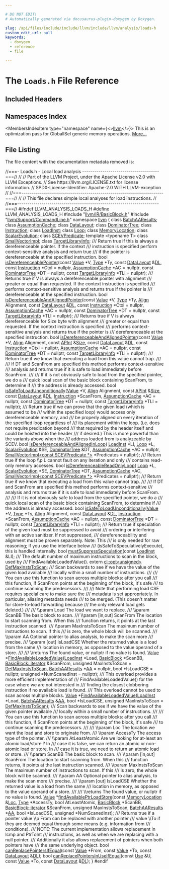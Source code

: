 ```yaml
---

# DO NOT EDIT!
# Automatically generated via docusaurus-plugin-doxygen by Doxygen.

slug: /api/files/include/include/llvm/include/llvm/analysis/loads-h
custom_edit_url: null
keywords:
  - doxygen
  - reference
  - file

---
```





# The `Loads.h` File Reference

<DoxygenPage pluginConfig={pluginConfig}>



## Included Headers

<IncludesList>
<IncludesListItem
  filePath="llvm/IR/BasicBlock.h"
  permalink="/docs/api/files/include/include/llvm/include/llvm/ir/basicblock-h"
  isLocal="true" />
<IncludesListItem
  filePath="llvm/Support/CommandLine.h"
  permalink="/docs/api/files/include/include/llvm/include/llvm/support/commandline-h"
  isLocal="true" />
</IncludesList>

## Namespaces Index

<MembersIndex>

<MembersIndexItem
  type="namespace"
  name={<><a href="/docs/api/namespaces/llvm">llvm</a></>}>
This is an optimization pass for GlobalISel generic memory operations. <a href="/docs/api/namespaces/llvm/#details">More...</a>
</MembersIndexItem>

</MembersIndex>


## File Listing

The file content with the documentation metadata removed is:

<ProgramListing>

<Link id="l00001" /><CodeLine lineNumber="1"><span class="doxyHighlightComment">//===- Loads.h - Local load analysis --------------------------------------===//</span></CodeLine>
<Link id="l00002" /><CodeLine lineNumber="2"><span class="doxyHighlightComment">//</span></CodeLine>
<Link id="l00003" /><CodeLine lineNumber="3"><span class="doxyHighlightComment">// Part of the LLVM Project, under the Apache License v2.0 with LLVM Exceptions.</span></CodeLine>
<Link id="l00004" /><CodeLine lineNumber="4"><span class="doxyHighlightComment">// See https://llvm.org/LICENSE.txt for license information.</span></CodeLine>
<Link id="l00005" /><CodeLine lineNumber="5"><span class="doxyHighlightComment">// SPDX-License-Identifier: Apache-2.0 WITH LLVM-exception</span></CodeLine>
<Link id="l00006" /><CodeLine lineNumber="6"><span class="doxyHighlightComment">//</span></CodeLine>
<Link id="l00007" /><CodeLine lineNumber="7"><span class="doxyHighlightComment">//===----------------------------------------------------------------------===//</span></CodeLine>
<Link id="l00008" /><CodeLine lineNumber="8"><span class="doxyHighlightComment">//</span></CodeLine>
<Link id="l00009" /><CodeLine lineNumber="9"><span class="doxyHighlightComment">// This file declares simple local analyses for load instructions.</span></CodeLine>
<Link id="l00010" /><CodeLine lineNumber="10"><span class="doxyHighlightComment">//</span></CodeLine>
<Link id="l00011" /><CodeLine lineNumber="11"><span class="doxyHighlightComment">//===----------------------------------------------------------------------===//</span></CodeLine>
<Link id="l00012" /><CodeLine lineNumber="12"></CodeLine>
<Link id="l00013" /><CodeLine lineNumber="13"><span class="doxyHighlightPreprocessor">#ifndef LLVM&#95;ANALYSIS&#95;LOADS&#95;H</span></CodeLine>
<Link id="l00014" /><CodeLine lineNumber="14"><span class="doxyHighlightPreprocessor">#define LLVM&#95;ANALYSIS&#95;LOADS&#95;H</span></CodeLine>
<Link id="l00015" /><CodeLine lineNumber="15"></CodeLine>
<Link id="l00016" /><CodeLine lineNumber="16"><span class="doxyHighlightPreprocessor">#include &quot;<a href="/docs/api/files/include/include/llvm/include/llvm/ir/basicblock-h">llvm/IR/BasicBlock.h</a>&quot;</span></CodeLine>
<Link id="l00017" /><CodeLine lineNumber="17"><span class="doxyHighlightPreprocessor">#include &quot;<a href="/docs/api/files/include/include/llvm/include/llvm/support/commandline-h">llvm/Support/CommandLine.h</a>&quot;</span></CodeLine>
<Link id="l00018" /><CodeLine lineNumber="18"></CodeLine>
<Link id="l00019" /><CodeLine lineNumber="19"><span class="doxyHighlightKeyword">namespace </span><span class="doxyHighlight"><a href="/docs/api/namespaces/llvm">llvm</a> &#123;</span></CodeLine>
<Link id="l00020" /><CodeLine lineNumber="20"></CodeLine>
<Link id="l00021" /><CodeLine lineNumber="21"><span class="doxyHighlightKeyword">class </span><span class="doxyHighlight"><a href="/docs/api/classes/llvm/batchaaresults">BatchAAResults</a>;</span></CodeLine>
<Link id="l00022" /><CodeLine lineNumber="22"><span class="doxyHighlightKeyword">class </span><span class="doxyHighlight"><a href="/docs/api/classes/llvm/assumptioncache">AssumptionCache</a>;</span></CodeLine>
<Link id="l00023" /><CodeLine lineNumber="23"><span class="doxyHighlightKeyword">class </span><span class="doxyHighlight"><a href="/docs/api/classes/llvm/datalayout">DataLayout</a>;</span></CodeLine>
<Link id="l00024" /><CodeLine lineNumber="24"><span class="doxyHighlightKeyword">class </span><span class="doxyHighlight"><a href="/docs/api/classes/llvm/dominatortree">DominatorTree</a>;</span></CodeLine>
<Link id="l00025" /><CodeLine lineNumber="25"><span class="doxyHighlightKeyword">class </span><span class="doxyHighlight"><a href="/docs/api/classes/llvm/instruction">Instruction</a>;</span></CodeLine>
<Link id="l00026" /><CodeLine lineNumber="26"><span class="doxyHighlightKeyword">class </span><span class="doxyHighlight"><a href="/docs/api/classes/llvm/loadinst">LoadInst</a>;</span></CodeLine>
<Link id="l00027" /><CodeLine lineNumber="27"><span class="doxyHighlightKeyword">class </span><span class="doxyHighlight"><a href="/docs/api/classes/llvm/loop">Loop</a>;</span></CodeLine>
<Link id="l00028" /><CodeLine lineNumber="28"><span class="doxyHighlightKeyword">class </span><span class="doxyHighlight"><a href="/docs/api/classes/llvm/memorylocation">MemoryLocation</a>;</span></CodeLine>
<Link id="l00029" /><CodeLine lineNumber="29"><span class="doxyHighlightKeyword">class </span><span class="doxyHighlight"><a href="/docs/api/classes/llvm/scalarevolution">ScalarEvolution</a>;</span></CodeLine>
<Link id="l00030" /><CodeLine lineNumber="30"><span class="doxyHighlightKeyword">class </span><span class="doxyHighlight"><a href="/docs/api/classes/llvm/scevpredicate">SCEVPredicate</a>;</span></CodeLine>
<Link id="l00031" /><CodeLine lineNumber="31"><span class="doxyHighlightKeyword">template</span><span class="doxyHighlight"> &lt;</span><span class="doxyHighlightKeyword">typename</span><span class="doxyHighlight"> T&gt; </span><span class="doxyHighlightKeyword">class </span><span class="doxyHighlight"><a href="/docs/api/classes/llvm/smallvectorimpl">SmallVectorImpl</a>;</span></CodeLine>
<Link id="l00032" /><CodeLine lineNumber="32"><span class="doxyHighlightKeyword">class </span><span class="doxyHighlight"><a href="/docs/api/classes/llvm/targetlibraryinfo">TargetLibraryInfo</a>;</span></CodeLine>
<Link id="l00033" /><CodeLine lineNumber="33"></CodeLine>
<Link id="l00034" /><CodeLine lineNumber="34"><span class="doxyHighlightComment">/// Return true if this is always a dereferenceable pointer. If the context</span></CodeLine>
<Link id="l00035" /><CodeLine lineNumber="35"><span class="doxyHighlightComment">/// instruction is specified perform context-sensitive analysis and return true</span></CodeLine>
<Link id="l00036" /><CodeLine lineNumber="36"><span class="doxyHighlightComment">/// if the pointer is dereferenceable at the specified instruction.</span></CodeLine>
<Link id="l00037" /><CodeLine lineNumber="37"><span class="doxyHighlightKeywordType">bool</span><span class="doxyHighlight"> <a href="/docs/api/namespaces/llvm/#abf1028e2af158aae1e00d3288ca013bb">isDereferenceablePointer</a>(</span><span class="doxyHighlightKeyword">const</span><span class="doxyHighlight"> <a href="/docs/api/classes/llvm/value">Value</a> &#42;V, <a href="/docs/api/classes/llvm/type">Type</a> &#42;Ty, </span><span class="doxyHighlightKeyword">const</span><span class="doxyHighlight"> <a href="/docs/api/classes/llvm/datalayout">DataLayout</a> &amp;<a href="/docs/api/files/lib/lib/target/lib/target/arm/armslshardening-cpp/#ad467c4ab9119043f9b7750ab986be61a">DL</a>,</span></CodeLine>
<Link id="l00038" /><CodeLine lineNumber="38"><span class="doxyHighlight">                              </span><span class="doxyHighlightKeyword">const</span><span class="doxyHighlight"> <a href="/docs/api/classes/llvm/instruction">Instruction</a> &#42;CtxI = </span><span class="doxyHighlightKeyword">nullptr</span><span class="doxyHighlight">,</span></CodeLine>
<Link id="l00039" /><CodeLine lineNumber="39"><span class="doxyHighlight">                              <a href="/docs/api/classes/llvm/assumptioncache">AssumptionCache</a> &#42;AC = </span><span class="doxyHighlightKeyword">nullptr</span><span class="doxyHighlight">,</span></CodeLine>
<Link id="l00040" /><CodeLine lineNumber="40"><span class="doxyHighlight">                              </span><span class="doxyHighlightKeyword">const</span><span class="doxyHighlight"> <a href="/docs/api/classes/llvm/dominatortree">DominatorTree</a> &#42;DT = </span><span class="doxyHighlightKeyword">nullptr</span><span class="doxyHighlight">,</span></CodeLine>
<Link id="l00041" /><CodeLine lineNumber="41"><span class="doxyHighlight">                              </span><span class="doxyHighlightKeyword">const</span><span class="doxyHighlight"> <a href="/docs/api/classes/llvm/targetlibraryinfo">TargetLibraryInfo</a> &#42;TLI = </span><span class="doxyHighlightKeyword">nullptr</span><span class="doxyHighlight">);</span></CodeLine>
<Link id="l00042" /><CodeLine lineNumber="42"></CodeLine>
<Link id="l00043" /><CodeLine lineNumber="43"><span class="doxyHighlightComment">/// Returns true if V is always a dereferenceable pointer with alignment</span></CodeLine>
<Link id="l00044" /><CodeLine lineNumber="44"><span class="doxyHighlightComment">/// greater or equal than requested. If the context instruction is specified</span></CodeLine>
<Link id="l00045" /><CodeLine lineNumber="45"><span class="doxyHighlightComment">/// performs context-sensitive analysis and returns true if the pointer is</span></CodeLine>
<Link id="l00046" /><CodeLine lineNumber="46"><span class="doxyHighlightComment">/// dereferenceable at the specified instruction.</span></CodeLine>
<Link id="l00047" /><CodeLine lineNumber="47"><span class="doxyHighlightKeywordType">bool</span><span class="doxyHighlight"> <a href="/docs/api/namespaces/llvm/#a2da012cb3e5534bbee33563d309bc354">isDereferenceableAndAlignedPointer</a>(</span><span class="doxyHighlightKeyword">const</span><span class="doxyHighlight"> <a href="/docs/api/classes/llvm/value">Value</a> &#42;V, <a href="/docs/api/classes/llvm/type">Type</a> &#42;Ty,</span></CodeLine>
<Link id="l00048" /><CodeLine lineNumber="48"><span class="doxyHighlight">                                        <a href="/docs/api/structs/llvm/align">Align</a> Alignment, </span><span class="doxyHighlightKeyword">const</span><span class="doxyHighlight"> <a href="/docs/api/classes/llvm/datalayout">DataLayout</a> &amp;<a href="/docs/api/files/lib/lib/target/lib/target/arm/armslshardening-cpp/#ad467c4ab9119043f9b7750ab986be61a">DL</a>,</span></CodeLine>
<Link id="l00049" /><CodeLine lineNumber="49"><span class="doxyHighlight">                                        </span><span class="doxyHighlightKeyword">const</span><span class="doxyHighlight"> <a href="/docs/api/classes/llvm/instruction">Instruction</a> &#42;CtxI = </span><span class="doxyHighlightKeyword">nullptr</span><span class="doxyHighlight">,</span></CodeLine>
<Link id="l00050" /><CodeLine lineNumber="50"><span class="doxyHighlight">                                        <a href="/docs/api/classes/llvm/assumptioncache">AssumptionCache</a> &#42;AC = </span><span class="doxyHighlightKeyword">nullptr</span><span class="doxyHighlight">,</span></CodeLine>
<Link id="l00051" /><CodeLine lineNumber="51"><span class="doxyHighlight">                                        </span><span class="doxyHighlightKeyword">const</span><span class="doxyHighlight"> <a href="/docs/api/classes/llvm/dominatortree">DominatorTree</a> &#42;DT = </span><span class="doxyHighlightKeyword">nullptr</span><span class="doxyHighlight">,</span></CodeLine>
<Link id="l00052" /><CodeLine lineNumber="52"><span class="doxyHighlight">                                        </span><span class="doxyHighlightKeyword">const</span><span class="doxyHighlight"> <a href="/docs/api/classes/llvm/targetlibraryinfo">TargetLibraryInfo</a> &#42;TLI = </span><span class="doxyHighlightKeyword">nullptr</span><span class="doxyHighlight">);</span></CodeLine>
<Link id="l00053" /><CodeLine lineNumber="53"></CodeLine>
<Link id="l00054" /><CodeLine lineNumber="54"><span class="doxyHighlightComment">/// Returns true if V is always dereferenceable for Size byte with alignment</span></CodeLine>
<Link id="l00055" /><CodeLine lineNumber="55"><span class="doxyHighlightComment">/// greater or equal than requested. If the context instruction is specified</span></CodeLine>
<Link id="l00056" /><CodeLine lineNumber="56"><span class="doxyHighlightComment">/// performs context-sensitive analysis and returns true if the pointer is</span></CodeLine>
<Link id="l00057" /><CodeLine lineNumber="57"><span class="doxyHighlightComment">/// dereferenceable at the specified instruction.</span></CodeLine>
<Link id="l00058" /><CodeLine lineNumber="58"><span class="doxyHighlightKeywordType">bool</span><span class="doxyHighlight"> <a href="/docs/api/namespaces/llvm/#a2da012cb3e5534bbee33563d309bc354">isDereferenceableAndAlignedPointer</a>(</span><span class="doxyHighlightKeyword">const</span><span class="doxyHighlight"> <a href="/docs/api/classes/llvm/value">Value</a> &#42;V, <a href="/docs/api/structs/llvm/align">Align</a> Alignment,</span></CodeLine>
<Link id="l00059" /><CodeLine lineNumber="59"><span class="doxyHighlight">                                        </span><span class="doxyHighlightKeyword">const</span><span class="doxyHighlight"> <a href="/docs/api/classes/llvm/apint">APInt</a> &amp;<a href="/docs/api/files/lib/lib/analysis/inlineorder-cpp/#a7ee6f0cb51c3b9056199e9a0001fe8c3a6f6cb72d544962fa333e2e34ce64f719">Size</a>, </span><span class="doxyHighlightKeyword">const</span><span class="doxyHighlight"> <a href="/docs/api/classes/llvm/datalayout">DataLayout</a> &amp;<a href="/docs/api/files/lib/lib/target/lib/target/arm/armslshardening-cpp/#ad467c4ab9119043f9b7750ab986be61a">DL</a>,</span></CodeLine>
<Link id="l00060" /><CodeLine lineNumber="60"><span class="doxyHighlight">                                        </span><span class="doxyHighlightKeyword">const</span><span class="doxyHighlight"> <a href="/docs/api/classes/llvm/instruction">Instruction</a> &#42;CtxI = </span><span class="doxyHighlightKeyword">nullptr</span><span class="doxyHighlight">,</span></CodeLine>
<Link id="l00061" /><CodeLine lineNumber="61"><span class="doxyHighlight">                                        <a href="/docs/api/classes/llvm/assumptioncache">AssumptionCache</a> &#42;AC = </span><span class="doxyHighlightKeyword">nullptr</span><span class="doxyHighlight">,</span></CodeLine>
<Link id="l00062" /><CodeLine lineNumber="62"><span class="doxyHighlight">                                        </span><span class="doxyHighlightKeyword">const</span><span class="doxyHighlight"> <a href="/docs/api/classes/llvm/dominatortree">DominatorTree</a> &#42;DT = </span><span class="doxyHighlightKeyword">nullptr</span><span class="doxyHighlight">,</span></CodeLine>
<Link id="l00063" /><CodeLine lineNumber="63"><span class="doxyHighlight">                                        </span><span class="doxyHighlightKeyword">const</span><span class="doxyHighlight"> <a href="/docs/api/classes/llvm/targetlibraryinfo">TargetLibraryInfo</a> &#42;TLI = </span><span class="doxyHighlightKeyword">nullptr</span><span class="doxyHighlight">);</span></CodeLine>
<Link id="l00064" /><CodeLine lineNumber="64"></CodeLine>
<Link id="l00065" /><CodeLine lineNumber="65"><span class="doxyHighlightComment">/// Return true if we know that executing a load from this value cannot trap.</span></CodeLine>
<Link id="l00066" /><CodeLine lineNumber="66"><span class="doxyHighlightComment">///</span></CodeLine>
<Link id="l00067" /><CodeLine lineNumber="67"><span class="doxyHighlightComment">/// If DT and ScanFrom are specified this method performs context-sensitive</span></CodeLine>
<Link id="l00068" /><CodeLine lineNumber="68"><span class="doxyHighlightComment">/// analysis and returns true if it is safe to load immediately before ScanFrom.</span></CodeLine>
<Link id="l00069" /><CodeLine lineNumber="69"><span class="doxyHighlightComment">///</span></CodeLine>
<Link id="l00070" /><CodeLine lineNumber="70"><span class="doxyHighlightComment">/// If it is not obviously safe to load from the specified pointer, we do a</span></CodeLine>
<Link id="l00071" /><CodeLine lineNumber="71"><span class="doxyHighlightComment">/// quick local scan of the basic block containing ScanFrom, to determine if</span></CodeLine>
<Link id="l00072" /><CodeLine lineNumber="72"><span class="doxyHighlightComment">/// the address is already accessed.</span></CodeLine>
<Link id="l00073" /><CodeLine lineNumber="73"><span class="doxyHighlightKeywordType">bool</span><span class="doxyHighlight"> <a href="/docs/api/namespaces/llvm/#a7bca5709e8d5f8d45c9e46c51322e017">isSafeToLoadUnconditionally</a>(<a href="/docs/api/classes/llvm/value">Value</a> &#42;V, <a href="/docs/api/structs/llvm/align">Align</a> Alignment, </span><span class="doxyHighlightKeyword">const</span><span class="doxyHighlight"> <a href="/docs/api/classes/llvm/apint">APInt</a> &amp;<a href="/docs/api/files/lib/lib/analysis/inlineorder-cpp/#a7ee6f0cb51c3b9056199e9a0001fe8c3a6f6cb72d544962fa333e2e34ce64f719">Size</a>,</span></CodeLine>
<Link id="l00074" /><CodeLine lineNumber="74"><span class="doxyHighlight">                                 </span><span class="doxyHighlightKeyword">const</span><span class="doxyHighlight"> <a href="/docs/api/classes/llvm/datalayout">DataLayout</a> &amp;<a href="/docs/api/files/lib/lib/target/lib/target/arm/armslshardening-cpp/#ad467c4ab9119043f9b7750ab986be61a">DL</a>, <a href="/docs/api/classes/llvm/instruction">Instruction</a> &#42;ScanFrom,</span></CodeLine>
<Link id="l00075" /><CodeLine lineNumber="75"><span class="doxyHighlight">                                 <a href="/docs/api/classes/llvm/assumptioncache">AssumptionCache</a> &#42;AC = </span><span class="doxyHighlightKeyword">nullptr</span><span class="doxyHighlight">,</span></CodeLine>
<Link id="l00076" /><CodeLine lineNumber="76"><span class="doxyHighlight">                                 </span><span class="doxyHighlightKeyword">const</span><span class="doxyHighlight"> <a href="/docs/api/classes/llvm/dominatortree">DominatorTree</a> &#42;DT = </span><span class="doxyHighlightKeyword">nullptr</span><span class="doxyHighlight">,</span></CodeLine>
<Link id="l00077" /><CodeLine lineNumber="77"><span class="doxyHighlight">                                 </span><span class="doxyHighlightKeyword">const</span><span class="doxyHighlight"> <a href="/docs/api/classes/llvm/targetlibraryinfo">TargetLibraryInfo</a> &#42;TLI = </span><span class="doxyHighlightKeyword">nullptr</span><span class="doxyHighlight">);</span></CodeLine>
<Link id="l00078" /><CodeLine lineNumber="78"></CodeLine>
<Link id="l00079" /><CodeLine lineNumber="79"><span class="doxyHighlightComment">/// Return true if we can prove that the given load (which is assumed to be</span></CodeLine>
<Link id="l00080" /><CodeLine lineNumber="80"><span class="doxyHighlightComment">/// within the specified loop) would access only dereferenceable memory, and</span></CodeLine>
<Link id="l00081" /><CodeLine lineNumber="81"><span class="doxyHighlightComment">/// be properly aligned on every iteration of the specified loop regardless of</span></CodeLine>
<Link id="l00082" /><CodeLine lineNumber="82"><span class="doxyHighlightComment">/// its placement within the loop. (i.e. does not require predication beyond</span></CodeLine>
<Link id="l00083" /><CodeLine lineNumber="83"><span class="doxyHighlightComment">/// that required by the header itself and could be hoisted into the header</span></CodeLine>
<Link id="l00084" /><CodeLine lineNumber="84"><span class="doxyHighlightComment">/// if desired.)  This is more powerful than the variants above when the</span></CodeLine>
<Link id="l00085" /><CodeLine lineNumber="85"><span class="doxyHighlightComment">/// address loaded from is analyzeable by SCEV.</span></CodeLine>
<Link id="l00086" /><CodeLine lineNumber="86"><span class="doxyHighlightKeywordType">bool</span><span class="doxyHighlight"> <a href="/docs/api/namespaces/llvm/#aeba325403d8d6430ee4a41b2cea631f5">isDereferenceableAndAlignedInLoop</a>(</span></CodeLine>
<Link id="l00087" /><CodeLine lineNumber="87"><span class="doxyHighlight">    <a href="/docs/api/classes/llvm/loadinst">LoadInst</a> &#42;LI, <a href="/docs/api/classes/llvm/loop">Loop</a> &#42;L, <a href="/docs/api/classes/llvm/scalarevolution">ScalarEvolution</a> &amp;SE, <a href="/docs/api/classes/llvm/dominatortree">DominatorTree</a> &amp;DT,</span></CodeLine>
<Link id="l00088" /><CodeLine lineNumber="88"><span class="doxyHighlight">    <a href="/docs/api/classes/llvm/assumptioncache">AssumptionCache</a> &#42;AC = </span><span class="doxyHighlightKeyword">nullptr</span><span class="doxyHighlight">,</span></CodeLine>
<Link id="l00089" /><CodeLine lineNumber="89"><span class="doxyHighlight">    <a href="/docs/api/classes/llvm/smallvectorimpl">SmallVectorImpl&lt;const SCEVPredicate &#42;&gt;</a> &#42;Predicates = </span><span class="doxyHighlightKeyword">nullptr</span><span class="doxyHighlight">);</span></CodeLine>
<Link id="l00090" /><CodeLine lineNumber="90"></CodeLine>
<Link id="l00091" /><CodeLine lineNumber="91"><span class="doxyHighlightComment">/// Return true if the loop \\p L cannot fault on any iteration and only</span></CodeLine>
<Link id="l00092" /><CodeLine lineNumber="92"><span class="doxyHighlightComment">/// contains read-only memory accesses.</span></CodeLine>
<Link id="l00093" /><CodeLine lineNumber="93"><span class="doxyHighlightKeywordType">bool</span><span class="doxyHighlight"> <a href="/docs/api/namespaces/llvm/#a52f62ee9a011e12d197314433c41bcc5">isDereferenceableReadOnlyLoop</a>(</span></CodeLine>
<Link id="l00094" /><CodeLine lineNumber="94"><span class="doxyHighlight">    <a href="/docs/api/classes/llvm/loop">Loop</a> &#42;L, <a href="/docs/api/classes/llvm/scalarevolution">ScalarEvolution</a> &#42;SE, <a href="/docs/api/classes/llvm/dominatortree">DominatorTree</a> &#42;DT, <a href="/docs/api/classes/llvm/assumptioncache">AssumptionCache</a> &#42;AC,</span></CodeLine>
<Link id="l00095" /><CodeLine lineNumber="95"><span class="doxyHighlight">    <a href="/docs/api/classes/llvm/smallvectorimpl">SmallVectorImpl&lt;const SCEVPredicate &#42;&gt;</a> &#42;Predicates = </span><span class="doxyHighlightKeyword">nullptr</span><span class="doxyHighlight">);</span></CodeLine>
<Link id="l00096" /><CodeLine lineNumber="96"></CodeLine>
<Link id="l00097" /><CodeLine lineNumber="97"><span class="doxyHighlightComment">/// Return true if we know that executing a load from this value cannot trap.</span></CodeLine>
<Link id="l00098" /><CodeLine lineNumber="98"><span class="doxyHighlightComment">///</span></CodeLine>
<Link id="l00099" /><CodeLine lineNumber="99"><span class="doxyHighlightComment">/// If DT and ScanFrom are specified this method performs context-sensitive</span></CodeLine>
<Link id="l00100" /><CodeLine lineNumber="100"><span class="doxyHighlightComment">/// analysis and returns true if it is safe to load immediately before ScanFrom.</span></CodeLine>
<Link id="l00101" /><CodeLine lineNumber="101"><span class="doxyHighlightComment">///</span></CodeLine>
<Link id="l00102" /><CodeLine lineNumber="102"><span class="doxyHighlightComment">/// If it is not obviously safe to load from the specified pointer, we do a</span></CodeLine>
<Link id="l00103" /><CodeLine lineNumber="103"><span class="doxyHighlightComment">/// quick local scan of the basic block containing ScanFrom, to determine if</span></CodeLine>
<Link id="l00104" /><CodeLine lineNumber="104"><span class="doxyHighlightComment">/// the address is already accessed.</span></CodeLine>
<Link id="l00105" /><CodeLine lineNumber="105"><span class="doxyHighlightKeywordType">bool</span><span class="doxyHighlight"> <a href="/docs/api/namespaces/llvm/#a7bca5709e8d5f8d45c9e46c51322e017">isSafeToLoadUnconditionally</a>(<a href="/docs/api/classes/llvm/value">Value</a> &#42;V, <a href="/docs/api/classes/llvm/type">Type</a> &#42;Ty, <a href="/docs/api/structs/llvm/align">Align</a> Alignment,</span></CodeLine>
<Link id="l00106" /><CodeLine lineNumber="106"><span class="doxyHighlight">                                 </span><span class="doxyHighlightKeyword">const</span><span class="doxyHighlight"> <a href="/docs/api/classes/llvm/datalayout">DataLayout</a> &amp;<a href="/docs/api/files/lib/lib/target/lib/target/arm/armslshardening-cpp/#ad467c4ab9119043f9b7750ab986be61a">DL</a>, <a href="/docs/api/classes/llvm/instruction">Instruction</a> &#42;ScanFrom,</span></CodeLine>
<Link id="l00107" /><CodeLine lineNumber="107"><span class="doxyHighlight">                                 <a href="/docs/api/classes/llvm/assumptioncache">AssumptionCache</a> &#42;AC = </span><span class="doxyHighlightKeyword">nullptr</span><span class="doxyHighlight">,</span></CodeLine>
<Link id="l00108" /><CodeLine lineNumber="108"><span class="doxyHighlight">                                 </span><span class="doxyHighlightKeyword">const</span><span class="doxyHighlight"> <a href="/docs/api/classes/llvm/dominatortree">DominatorTree</a> &#42;DT = </span><span class="doxyHighlightKeyword">nullptr</span><span class="doxyHighlight">,</span></CodeLine>
<Link id="l00109" /><CodeLine lineNumber="109"><span class="doxyHighlight">                                 </span><span class="doxyHighlightKeyword">const</span><span class="doxyHighlight"> <a href="/docs/api/classes/llvm/targetlibraryinfo">TargetLibraryInfo</a> &#42;TLI = </span><span class="doxyHighlightKeyword">nullptr</span><span class="doxyHighlight">);</span></CodeLine>
<Link id="l00110" /><CodeLine lineNumber="110"></CodeLine>
<Link id="l00111" /><CodeLine lineNumber="111"><span class="doxyHighlightComment">/// Return true if speculation of the given load must be suppressed to avoid</span></CodeLine>
<Link id="l00112" /><CodeLine lineNumber="112"><span class="doxyHighlightComment">/// ordering or interfering with an active sanitizer.  If not suppressed,</span></CodeLine>
<Link id="l00113" /><CodeLine lineNumber="113"><span class="doxyHighlightComment">/// dereferenceability and alignment must be proven separately.  Note: This</span></CodeLine>
<Link id="l00114" /><CodeLine lineNumber="114"><span class="doxyHighlightComment">/// is only needed for raw reasoning; if you use the interface below</span></CodeLine>
<Link id="l00115" /><CodeLine lineNumber="115"><span class="doxyHighlightComment">/// (isSafeToSpeculativelyExecute), this is handled internally.</span></CodeLine>
<Link id="l00116" /><CodeLine lineNumber="116"><span class="doxyHighlightKeywordType">bool</span><span class="doxyHighlight"> <a href="/docs/api/namespaces/llvm/#a423120c6a3bab0386276333090b574f8">mustSuppressSpeculation</a>(</span><span class="doxyHighlightKeyword">const</span><span class="doxyHighlight"> <a href="/docs/api/classes/llvm/loadinst">LoadInst</a> &amp;LI);</span></CodeLine>
<Link id="l00117" /><CodeLine lineNumber="117"></CodeLine>
<Link id="l00118" /><CodeLine lineNumber="118"><span class="doxyHighlightComment">/// The default number of maximum instructions to scan in the block, used by</span></CodeLine>
<Link id="l00119" /><CodeLine lineNumber="119"><span class="doxyHighlightComment">/// FindAvailableLoadedValue().</span></CodeLine>
<Link id="l00120" /><CodeLine lineNumber="120"><span class="doxyHighlightKeyword">extern</span><span class="doxyHighlight"> <a href="/docs/api/classes/llvm/cl/opt">cl::opt&lt;unsigned&gt;</a> <a href="/docs/api/namespaces/llvm/#a92ac27b929f0de70e1336a7ab5248861">DefMaxInstsToScan</a>;</span></CodeLine>
<Link id="l00121" /><CodeLine lineNumber="121"></CodeLine>
<Link id="l00122" /><CodeLine lineNumber="122"><span class="doxyHighlightComment">/// Scan backwards to see if we have the value of the given load available</span></CodeLine>
<Link id="l00123" /><CodeLine lineNumber="123"><span class="doxyHighlightComment">/// locally within a small number of instructions.</span></CodeLine>
<Link id="l00124" /><CodeLine lineNumber="124"><span class="doxyHighlightComment">///</span></CodeLine>
<Link id="l00125" /><CodeLine lineNumber="125"><span class="doxyHighlightComment">/// You can use this function to scan across multiple blocks: after you call</span></CodeLine>
<Link id="l00126" /><CodeLine lineNumber="126"><span class="doxyHighlightComment">/// this function, if ScanFrom points at the beginning of the block, it&#39;s safe</span></CodeLine>
<Link id="l00127" /><CodeLine lineNumber="127"><span class="doxyHighlightComment">/// to continue scanning the predecessors.</span></CodeLine>
<Link id="l00128" /><CodeLine lineNumber="128"><span class="doxyHighlightComment">///</span></CodeLine>
<Link id="l00129" /><CodeLine lineNumber="129"><span class="doxyHighlightComment">/// Note that performing load CSE requires special care to make sure the</span></CodeLine>
<Link id="l00130" /><CodeLine lineNumber="130"><span class="doxyHighlightComment">/// metadata is set appropriately.  In particular, aliasing metadata needs</span></CodeLine>
<Link id="l00131" /><CodeLine lineNumber="131"><span class="doxyHighlightComment">/// to be merged.  (This doesn&#39;t matter for store-to-load forwarding because</span></CodeLine>
<Link id="l00132" /><CodeLine lineNumber="132"><span class="doxyHighlightComment">/// the only relevant load gets deleted.)</span></CodeLine>
<Link id="l00133" /><CodeLine lineNumber="133"><span class="doxyHighlightComment">///</span></CodeLine>
<Link id="l00134" /><CodeLine lineNumber="134"><span class="doxyHighlightComment">/// \\param Load The load we want to replace.</span></CodeLine>
<Link id="l00135" /><CodeLine lineNumber="135"><span class="doxyHighlightComment">/// \\param ScanBB The basic block to scan.</span></CodeLine>
<Link id="l00136" /><CodeLine lineNumber="136"><span class="doxyHighlightComment">/// \\param &#91;in,out&#93; ScanFrom The location to start scanning from. When this</span></CodeLine>
<Link id="l00137" /><CodeLine lineNumber="137"><span class="doxyHighlightComment">/// function returns, it points at the last instruction scanned.</span></CodeLine>
<Link id="l00138" /><CodeLine lineNumber="138"><span class="doxyHighlightComment">/// \\param MaxInstsToScan The maximum number of instructions to scan. If this</span></CodeLine>
<Link id="l00139" /><CodeLine lineNumber="139"><span class="doxyHighlightComment">/// is zero, the whole block will be scanned.</span></CodeLine>
<Link id="l00140" /><CodeLine lineNumber="140"><span class="doxyHighlightComment">/// \\param AA Optional pointer to alias analysis, to make the scan more</span></CodeLine>
<Link id="l00141" /><CodeLine lineNumber="141"><span class="doxyHighlightComment">/// precise.</span></CodeLine>
<Link id="l00142" /><CodeLine lineNumber="142"><span class="doxyHighlightComment">/// \\param &#91;out&#93; IsLoadCSE Whether the returned value is a load from the same</span></CodeLine>
<Link id="l00143" /><CodeLine lineNumber="143"><span class="doxyHighlightComment">/// location in memory, as opposed to the value operand of a store.</span></CodeLine>
<Link id="l00144" /><CodeLine lineNumber="144"><span class="doxyHighlightComment">///</span></CodeLine>
<Link id="l00145" /><CodeLine lineNumber="145"><span class="doxyHighlightComment">/// \\returns The found value, or nullptr if no value is found.</span></CodeLine>
<Link id="l00146" /><CodeLine lineNumber="146"><span class="doxyHighlight"><a href="/docs/api/classes/llvm/value">Value</a> &#42;<a href="/docs/api/namespaces/llvm/#a459b627931605e520bf7d14e074af7c1">FindAvailableLoadedValue</a>(<a href="/docs/api/classes/llvm/loadinst">LoadInst</a> &#42;Load, <a href="/docs/api/classes/llvm/basicblock">BasicBlock</a> &#42;ScanBB,</span></CodeLine>
<Link id="l00147" /><CodeLine lineNumber="147"><span class="doxyHighlight">                                <a href="/docs/api/classes/llvm/basicblock/#a98c0a84a5dfa8bce341c829709f171e5">BasicBlock::iterator</a> &amp;ScanFrom,</span></CodeLine>
<Link id="l00148" /><CodeLine lineNumber="148"><span class="doxyHighlight">                                </span><span class="doxyHighlightKeywordType">unsigned</span><span class="doxyHighlight"> MaxInstsToScan = <a href="/docs/api/namespaces/llvm/#a92ac27b929f0de70e1336a7ab5248861">DefMaxInstsToScan</a>,</span></CodeLine>
<Link id="l00149" /><CodeLine lineNumber="149"><span class="doxyHighlight">                                <a href="/docs/api/classes/llvm/batchaaresults">BatchAAResults</a> &#42;<a href="/docs/api/namespaces/llvm/aa">AA</a> = </span><span class="doxyHighlightKeyword">nullptr</span><span class="doxyHighlight">,</span></CodeLine>
<Link id="l00150" /><CodeLine lineNumber="150"><span class="doxyHighlight">                                </span><span class="doxyHighlightKeywordType">bool</span><span class="doxyHighlight"> &#42;IsLoadCSE = </span><span class="doxyHighlightKeyword">nullptr</span><span class="doxyHighlight">,</span></CodeLine>
<Link id="l00151" /><CodeLine lineNumber="151"><span class="doxyHighlight">                                </span><span class="doxyHighlightKeywordType">unsigned</span><span class="doxyHighlight"> &#42;NumScanedInst = </span><span class="doxyHighlightKeyword">nullptr</span><span class="doxyHighlight">);</span></CodeLine>
<Link id="l00152" /><CodeLine lineNumber="152"></CodeLine>
<Link id="l00153" /><CodeLine lineNumber="153"><span class="doxyHighlightComment">/// This overload provides a more efficient implementation of</span></CodeLine>
<Link id="l00154" /><CodeLine lineNumber="154"><span class="doxyHighlightComment">/// FindAvailableLoadedValue() for the case where we are not interested in</span></CodeLine>
<Link id="l00155" /><CodeLine lineNumber="155"><span class="doxyHighlightComment">/// finding the closest clobbering instruction if no available load is found.</span></CodeLine>
<Link id="l00156" /><CodeLine lineNumber="156"><span class="doxyHighlightComment">/// This overload cannot be used to scan across multiple blocks.</span></CodeLine>
<Link id="l00157" /><CodeLine lineNumber="157"><span class="doxyHighlight"><a href="/docs/api/classes/llvm/value">Value</a> &#42;<a href="/docs/api/namespaces/llvm/#a459b627931605e520bf7d14e074af7c1">FindAvailableLoadedValue</a>(<a href="/docs/api/classes/llvm/loadinst">LoadInst</a> &#42;Load, <a href="/docs/api/classes/llvm/batchaaresults">BatchAAResults</a> &amp;<a href="/docs/api/namespaces/llvm/aa">AA</a>,</span></CodeLine>
<Link id="l00158" /><CodeLine lineNumber="158"><span class="doxyHighlight">                                </span><span class="doxyHighlightKeywordType">bool</span><span class="doxyHighlight"> &#42;IsLoadCSE,</span></CodeLine>
<Link id="l00159" /><CodeLine lineNumber="159"><span class="doxyHighlight">                                </span><span class="doxyHighlightKeywordType">unsigned</span><span class="doxyHighlight"> MaxInstsToScan = <a href="/docs/api/namespaces/llvm/#a92ac27b929f0de70e1336a7ab5248861">DefMaxInstsToScan</a>);</span></CodeLine>
<Link id="l00160" /><CodeLine lineNumber="160"></CodeLine>
<Link id="l00161" /><CodeLine lineNumber="161"><span class="doxyHighlightComment">/// Scan backwards to see if we have the value of the given pointer available</span></CodeLine>
<Link id="l00162" /><CodeLine lineNumber="162"><span class="doxyHighlightComment">/// locally within a small number of instructions.</span></CodeLine>
<Link id="l00163" /><CodeLine lineNumber="163"><span class="doxyHighlightComment">///</span></CodeLine>
<Link id="l00164" /><CodeLine lineNumber="164"><span class="doxyHighlightComment">/// You can use this function to scan across multiple blocks: after you call</span></CodeLine>
<Link id="l00165" /><CodeLine lineNumber="165"><span class="doxyHighlightComment">/// this function, if ScanFrom points at the beginning of the block, it&#39;s safe</span></CodeLine>
<Link id="l00166" /><CodeLine lineNumber="166"><span class="doxyHighlightComment">/// to continue scanning the predecessors.</span></CodeLine>
<Link id="l00167" /><CodeLine lineNumber="167"><span class="doxyHighlightComment">///</span></CodeLine>
<Link id="l00168" /><CodeLine lineNumber="168"><span class="doxyHighlightComment">/// \\param Loc The location we want the load and store to originate from.</span></CodeLine>
<Link id="l00169" /><CodeLine lineNumber="169"><span class="doxyHighlightComment">/// \\param AccessTy The access type of the pointer.</span></CodeLine>
<Link id="l00170" /><CodeLine lineNumber="170"><span class="doxyHighlightComment">/// \\param AtLeastAtomic Are we looking for at-least an atomic load/store ? In</span></CodeLine>
<Link id="l00171" /><CodeLine lineNumber="171"><span class="doxyHighlightComment">/// case it is false, we can return an atomic or non-atomic load or store. In</span></CodeLine>
<Link id="l00172" /><CodeLine lineNumber="172"><span class="doxyHighlightComment">/// case it is true, we need to return an atomic load or store.</span></CodeLine>
<Link id="l00173" /><CodeLine lineNumber="173"><span class="doxyHighlightComment">/// \\param ScanBB The basic block to scan.</span></CodeLine>
<Link id="l00174" /><CodeLine lineNumber="174"><span class="doxyHighlightComment">/// \\param &#91;in,out&#93; ScanFrom The location to start scanning from. When this</span></CodeLine>
<Link id="l00175" /><CodeLine lineNumber="175"><span class="doxyHighlightComment">/// function returns, it points at the last instruction scanned.</span></CodeLine>
<Link id="l00176" /><CodeLine lineNumber="176"><span class="doxyHighlightComment">/// \\param MaxInstsToScan The maximum number of instructions to scan. If this</span></CodeLine>
<Link id="l00177" /><CodeLine lineNumber="177"><span class="doxyHighlightComment">/// is zero, the whole block will be scanned.</span></CodeLine>
<Link id="l00178" /><CodeLine lineNumber="178"><span class="doxyHighlightComment">/// \\param AA Optional pointer to alias analysis, to make the scan more</span></CodeLine>
<Link id="l00179" /><CodeLine lineNumber="179"><span class="doxyHighlightComment">/// precise.</span></CodeLine>
<Link id="l00180" /><CodeLine lineNumber="180"><span class="doxyHighlightComment">/// \\param &#91;out&#93; IsLoadCSE Whether the returned value is a load from the same</span></CodeLine>
<Link id="l00181" /><CodeLine lineNumber="181"><span class="doxyHighlightComment">/// location in memory, as opposed to the value operand of a store.</span></CodeLine>
<Link id="l00182" /><CodeLine lineNumber="182"><span class="doxyHighlightComment">///</span></CodeLine>
<Link id="l00183" /><CodeLine lineNumber="183"><span class="doxyHighlightComment">/// \\returns The found value, or nullptr if no value is found.</span></CodeLine>
<Link id="l00184" /><CodeLine lineNumber="184"><span class="doxyHighlight"><a href="/docs/api/classes/llvm/value">Value</a> &#42;<a href="/docs/api/namespaces/llvm/#a3b303a16e5a77e48c8e724c52a3abbff">findAvailablePtrLoadStore</a>(</span><span class="doxyHighlightKeyword">const</span><span class="doxyHighlight"> <a href="/docs/api/classes/llvm/memorylocation">MemoryLocation</a> &amp;<a href="/docs/api/namespaces/llvm/loc">Loc</a>, <a href="/docs/api/classes/llvm/type">Type</a> &#42;AccessTy,</span></CodeLine>
<Link id="l00185" /><CodeLine lineNumber="185"><span class="doxyHighlight">                                 </span><span class="doxyHighlightKeywordType">bool</span><span class="doxyHighlight"> AtLeastAtomic, <a href="/docs/api/classes/llvm/basicblock">BasicBlock</a> &#42;ScanBB,</span></CodeLine>
<Link id="l00186" /><CodeLine lineNumber="186"><span class="doxyHighlight">                                 <a href="/docs/api/classes/llvm/basicblock/#a98c0a84a5dfa8bce341c829709f171e5">BasicBlock::iterator</a> &amp;ScanFrom,</span></CodeLine>
<Link id="l00187" /><CodeLine lineNumber="187"><span class="doxyHighlight">                                 </span><span class="doxyHighlightKeywordType">unsigned</span><span class="doxyHighlight"> MaxInstsToScan, <a href="/docs/api/classes/llvm/batchaaresults">BatchAAResults</a> &#42;<a href="/docs/api/namespaces/llvm/aa">AA</a>,</span></CodeLine>
<Link id="l00188" /><CodeLine lineNumber="188"><span class="doxyHighlight">                                 </span><span class="doxyHighlightKeywordType">bool</span><span class="doxyHighlight"> &#42;IsLoadCSE, </span><span class="doxyHighlightKeywordType">unsigned</span><span class="doxyHighlight"> &#42;NumScanedInst);</span></CodeLine>
<Link id="l00189" /><CodeLine lineNumber="189"></CodeLine>
<Link id="l00190" /><CodeLine lineNumber="190"><span class="doxyHighlightComment">/// Returns true if a pointer value \\p From can be replaced with another pointer</span></CodeLine>
<Link id="l00191" /><CodeLine lineNumber="191"><span class="doxyHighlightComment">/// value \\To if they are deemed equal through some means (e.g. information from</span></CodeLine>
<Link id="l00192" /><CodeLine lineNumber="192"><span class="doxyHighlightComment">/// conditions).</span></CodeLine>
<Link id="l00193" /><CodeLine lineNumber="193"><span class="doxyHighlightComment">/// NOTE: The current implementation allows replacement in Icmp and PtrToInt</span></CodeLine>
<Link id="l00194" /><CodeLine lineNumber="194"><span class="doxyHighlightComment">/// instructions, as well as when we are replacing with a null pointer.</span></CodeLine>
<Link id="l00195" /><CodeLine lineNumber="195"><span class="doxyHighlightComment">/// Additionally it also allows replacement of pointers when both pointers have</span></CodeLine>
<Link id="l00196" /><CodeLine lineNumber="196"><span class="doxyHighlightComment">/// the same underlying object.</span></CodeLine>
<Link id="l00197" /><CodeLine lineNumber="197"><span class="doxyHighlightKeywordType">bool</span><span class="doxyHighlight"> <a href="/docs/api/namespaces/llvm/#a6f5cd5733f1f4d2254248b60fb8a937f">canReplacePointersIfEqual</a>(</span><span class="doxyHighlightKeyword">const</span><span class="doxyHighlight"> <a href="/docs/api/classes/llvm/value">Value</a> &#42;From, </span><span class="doxyHighlightKeyword">const</span><span class="doxyHighlight"> <a href="/docs/api/classes/llvm/value">Value</a> &#42;To,</span></CodeLine>
<Link id="l00198" /><CodeLine lineNumber="198"><span class="doxyHighlight">                               </span><span class="doxyHighlightKeyword">const</span><span class="doxyHighlight"> <a href="/docs/api/classes/llvm/datalayout">DataLayout</a> &amp;<a href="/docs/api/files/lib/lib/target/lib/target/arm/armslshardening-cpp/#ad467c4ab9119043f9b7750ab986be61a">DL</a>);</span></CodeLine>
<Link id="l00199" /><CodeLine lineNumber="199"><span class="doxyHighlightKeywordType">bool</span><span class="doxyHighlight"> <a href="/docs/api/namespaces/llvm/#a6a6f589baf90476080f25dba3a4522d4">canReplacePointersInUseIfEqual</a>(</span><span class="doxyHighlightKeyword">const</span><span class="doxyHighlight"> <a href="/docs/api/classes/llvm/use">Use</a> &amp;U, </span><span class="doxyHighlightKeyword">const</span><span class="doxyHighlight"> <a href="/docs/api/classes/llvm/value">Value</a> &#42;To,</span></CodeLine>
<Link id="l00200" /><CodeLine lineNumber="200"><span class="doxyHighlight">                                    </span><span class="doxyHighlightKeyword">const</span><span class="doxyHighlight"> <a href="/docs/api/classes/llvm/datalayout">DataLayout</a> &amp;<a href="/docs/api/files/lib/lib/target/lib/target/arm/armslshardening-cpp/#ad467c4ab9119043f9b7750ab986be61a">DL</a>);</span></CodeLine>
<Link id="l00201" /><CodeLine lineNumber="201"><span class="doxyHighlight">&#125;</span></CodeLine>
<Link id="l00202" /><CodeLine lineNumber="202"></CodeLine>
<Link id="l00203" /><CodeLine lineNumber="203"><span class="doxyHighlightPreprocessor">#endif</span></CodeLine>

</ProgramListing>


</DoxygenPage>

